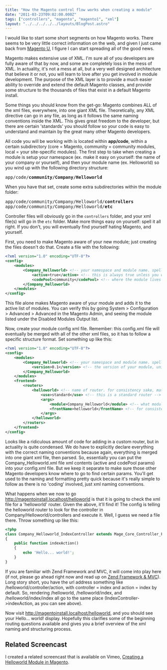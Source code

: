 ```yaml
---
title: "How the Magento control flow works when creating a module"
date: "2011-03-23T09:02:00.000Z"
tags: ["controllers", "magento", "magento1", "xml"]
layout: "../../../../../layouts/BlogPost.astro"
---
```



I would like to start some short segments on how Magento works. There seems to be very little correct information on the web, and given I just came back from <a href="http://www.magentocommerce.com/services/training" target="_blank">Magento U</a>, I figure I can start spreading all of the good news.

Magento makes extensive use of XML. I'm sure all of you developers are fully aware of that by now, and some are completely loss in the mess of XML. In actuality, it's not a mess at all, but a very well designed architecture that believe it or not, you will learn to love after you get involved in module development. The purpose of the XML layer is to provide a much easier ability to override and extend the default Magento classes, and provide some structure to the thousands of files that exist in a default Magento install.

Some things you should know from the get-go: Magento combines ALL of the xml files, everywhere, into one giant XML file. Theoretically, any XML directive can go in any file, as long as it follows the same naming conventions inside the XML. This gives great freedom to the developer, but there are certain 'standards' you should follow so your code is easy to understand and maintain by the great many other Magento developers.

All code you will be working with is located within **app/code**, within a certain subdirectory (core = Magento, community = community modules, local = your site-specific modules). The first step to take when creating a module is setup your namespace (ex. make it easy on yourself: the name of your company or yourself), and then your module name (ex. Helloworld) so you wind up with the following directory structure:

<pre>
app/code/<strong>community/Company/Helloworld</strong>
</pre>

When you have that set, create some extra subdirectories within the module folder:

<pre>
app/code/community/Company/Helloworld/<strong>controllers</strong>
app/code/community/Company/Helloworld/<strong>etc</strong>
</pre>

Controller files will obviously go in the `controllers` folder, and your xml file(s) will go in the `etc` folder. Make more things easy on yourself: spell it all right. If you don't, you will eventually find yourself hating Magento, and yourself.

First, you need to make Magento aware of your new module; just creating the files doesn't do that. Create a file with the following:

```xml
<?xml version="1.0" encoding="UTF-8"?>
<config>
    <modules>
        <Company_Helloworld> <!-- your namespace and module name. spell/case it right. -->
            <active>true</active> <!-- this is always true unless you want to explicitly disable this module to diagnose issues -->
            <codePool>community</codePool> <!-- where the module lives in app/etc - either local, community or core -->
        </Company_Helloworld>
    </modules>
</config>
```

This file alone makes Magento aware of your module and adds it to the active list of modules. You can verify this by going System &gt; Configuration &gt; Advanced &gt; Advanced in the Magento Admin, and seeing the module listed under the Disabled Modules Output list.

Now, create your module config xml file. Remember: this config.xml file will eventually be merged with all of the other xml files, so it has to follow a specific structure format. Set something up like this:

```xml
<?xml version="1.0" encoding="UTF-8"?>
<config>
    <modules>
        <Company_Helloworld> <!-- your namespace and module name. spell/case it right. -->
            <version>0.1</version> <!-- the version of your module, unimportant unless dealing with custom sql -->
        </Company_Helloworld>
    </modules>
    <frontend>
        <routers>
            <helloworld> <!-- name of router. for consistency sake, match this to frontName -->
                <use>standard</use> <!-- this is a standard router -->
                <args>
                    <module>Company_Helloworld</module> <!-- what module we should look at for the 'helloworld' router -->
                    <frontName>helloworld</frontName> <!-- for consistency sake, match this to router name -->
                </args>
            </helloworld>
        </routers>
    </frontend>
</config>
```

Looks like a ridiculous amount of code for adding in a custom router, but in actuality is quite condensed. We do have to explicitly declare everything with the correct naming conventions because again, everything is merged into one giant xml file, then parsed. So, essentially you can put the Company_Helloworld.xml file xml contents (active and codePool params) into your config.xml file. But we keep it separate to make sure those other Magento developers know where to go to find certain params. You'll get used to the naming and formatting pretty quick because it's really simple to follow as there is no 'coding' involved, just xml naming conventions.

What happens when we now to go http://magentoinstall.localhost/helloworld is that it is going to check the xml file for a 'helloworld' router. Given the above, it'll find it! The config is telling the helloworld router to look for the controller in Company/Helloworld/controllers and execute it. Well, I guess we need a file there. Throw something up like this:

```php
<?php
class Company_Helloworld_IndexController extends Mage_Core_Controller_Front_Action
{
    public function indexAction()
    {
        echo 'Hello... world!';
    }
}
```

If you are familiar with Zend Framework and MVC, it will come into play here (if not, please go ahead right now and read up on <a href="http://framework.zend.com/manual/en/learning.quickstart.intro.html" target="_blank">Zend Framework &amp; MVC</a>). Long story short, you have the url address something like /helloworld/controller/action, with controller = index and action = index by default. So, rendering /helloworld, /helloworld/index, and /helloworld/index/index all go to the same place (IndexController-&gt;indexAction, as you can see above).

Now visit http://magentoinstall.localhost/helloworld, and you should see your Hello... world! display. Hopefully this clarifies some of the beginning routing questions available and gives you a brief overview of the xml naming and structuring process.

## Related Screencast

I created a related screencast that is available on Vimeo, <a href="http://vimeo.com/user10494399/screencast-creating-helloworld-module-magento" target="_blank">Creating a Helloworld Module in Magento</a>.
